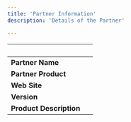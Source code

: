 ```yaml
---
title: 'Partner Information'
description: 'Details of the Partner'

---
```

| &nbsp;     | &nbsp; |
| ----------- | ----------- |
| **Partner Name**      |        |
| **Partner Product**   |        |
| **Web Site**      |      |
| **Version**   |       |
| **Product Description**      |     |
